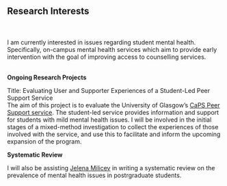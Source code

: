 <br>
<br>


## Research Interests

<br>
<br>
I am currently interested in issues regarding student mental health. Specifically, on-campus mental health services which aim to provide early intervention with the goal of improving access to counselling services.
<br>
<br>

**Ongoing Research Projects** <br>

Title: Evaluating User and Supporter Experiences of a Student-Led Peer Support Service <br>
The aim of this project is to evaluate the University of Glasgow's [CaPS Peer Support service](https://www.gla.ac.uk/myglasgow/counselling/peersupport/). The student-led service provides information and support for students with mild mental health issues. I will be involved in the initial stages of a mixed-method investigation to collect the experiences of those involved with the service, and use this to facilitate and inform the upcoming expansion of the program.


**Systematic Review** <br>

I will also be assisting [Jelena Milicev](http://www.psy.gla.ac.uk/staff/?id=JM010) in writing a systematic review on the prevalence of mental health issues in postrgraduate students.
